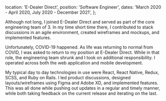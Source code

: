   location: 'E-Dealer Direct',
  position: 'Software Engineer',
  dates: 'March 2020 - April 2020, July 2020 - December 2021',
};

Although not long, I joined E-Dealer Direct and served as part of the core engineering team of 3.
In my time short time there, I contributed to stack discussions in an agile environment, created wireframes and mockups,
and implemented features.

Unfortunately, COVID-19 happened. As life was returning to normal from COVID, I was asked to
return to my position at E-Dealer Direct. While in that role, the engineering team shrunk and I took on additional responsibility.
I operated across both the web application and mobile development.

My typical day to day technologies in use were React, React Native, Redux, SCSS, and Ruby on Rails. I led product discussions, designed layouts/wireframes using Figma and Adobe XD, and implemented features. This was all done while pushing out updates in a regular and timely manner, while both taking feedback on the current release and iterating on the last.